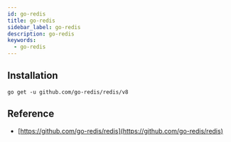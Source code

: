 ```yaml
---
id: go-redis
title: go-redis
sidebar_label: go-redis
description: go-redis
keywords:
  - go-redis
---
```


## Installation

```shell
go get -u github.com/go-redis/redis/v8
```

## Reference

- [https://github.com/go-redis/redis](https://github.com/go-redis/redis)
